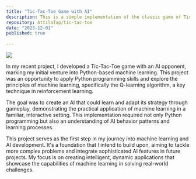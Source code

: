 ```yaml
---
title: "Tic-Tac-Toe Game with AI"
description: This is a simple implementation of the classic game of Tic-Tac-Toe with an AI opponent. The game is built in Python using the Pygame library for the graphical user interface.
repository: AttilaTap/tic-tac-toe
date: "2023-12-01"
published: true
  
---
```



[![](https://attila-tapai.vercel.app/tic-tac-toe-image.PNG)](https://github.com/AttilaTap/tic-tac-toe)

In my recent project, I developed a Tic-Tac-Toe game with an AI opponent, marking my initial venture into Python-based machine learning. This project was an opportunity to apply Python programming skills and explore the principles of machine learning, specifically the Q-learning algorithm, a key technique in reinforcement learning.

The goal was to create an AI that could learn and adapt its strategy through gameplay, demonstrating the practical application of machine learning in a familiar, interactive setting. This implementation required not only Python programming but also an understanding of AI behavior patterns and learning processes.

This project serves as the first step in my journey into machine learning and AI development. It's a foundation that I intend to build upon, aiming to tackle more complex problems and integrate sophisticated AI features in future projects. My focus is on creating intelligent, dynamic applications that showcase the capabilities of machine learning in solving real-world challenges.
